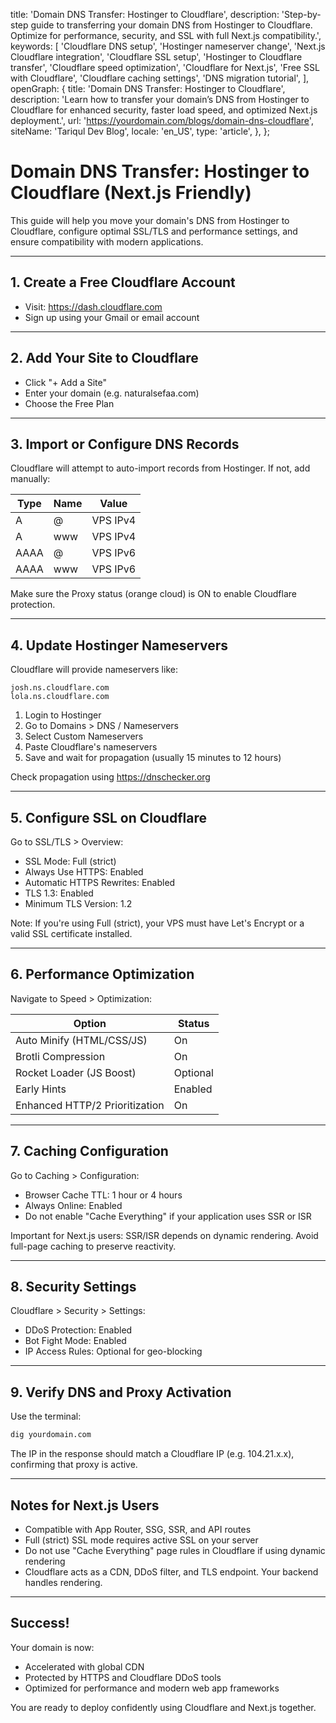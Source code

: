  title: 'Domain DNS Transfer: Hostinger to Cloudflare',
  description: 'Step-by-step guide to transferring your domain DNS from Hostinger to Cloudflare. Optimize for performance, security, and SSL with full Next.js compatibility.',
  keywords: [
    'Cloudflare DNS setup',
    'Hostinger nameserver change',
    'Next.js Cloudflare integration',
    'Cloudflare SSL setup',
    'Hostinger to Cloudflare transfer',
    'Cloudflare speed optimization',
    'Cloudflare for Next.js',
    'Free SSL with Cloudflare',
    'Cloudflare caching settings',
    'DNS migration tutorial',
  ],
  openGraph: {
    title: 'Domain DNS Transfer: Hostinger to Cloudflare',
    description: 'Learn how to transfer your domain’s DNS from Hostinger to Cloudflare for enhanced security, faster load speed, and optimized Next.js deployment.',
    url: 'https://yourdomain.com/blogs/domain-dns-cloudflare',
    siteName: 'Tariqul Dev Blog',
    locale: 'en_US',
    type: 'article',
  },
};

# Domain DNS Transfer: Hostinger to Cloudflare (Next.js Friendly)

This guide will help you move your domain's DNS from Hostinger to Cloudflare, configure optimal SSL/TLS and performance settings, and ensure compatibility with modern applications.

---

## 1. Create a Free Cloudflare Account

- Visit: https://dash.cloudflare.com
- Sign up using your Gmail or email account

---

## 2. Add Your Site to Cloudflare

- Click "+ Add a Site"
- Enter your domain (e.g. naturalsefaa.com)
- Choose the Free Plan

---

## 3. Import or Configure DNS Records

Cloudflare will attempt to auto-import records from Hostinger. If not, add manually:

| Type | Name | Value    |
| ---- | ---- | -------- |
| A    | @    | VPS IPv4 |
| A    | www  | VPS IPv4 |
| AAAA | @    | VPS IPv6 |
| AAAA | www  | VPS IPv6 |

Make sure the Proxy status (orange cloud) is ON to enable Cloudflare protection.

---

## 4. Update Hostinger Nameservers

Cloudflare will provide nameservers like:

```
josh.ns.cloudflare.com
lola.ns.cloudflare.com
```

1. Login to Hostinger
2. Go to Domains > DNS / Nameservers
3. Select Custom Nameservers
4. Paste Cloudflare's nameservers
5. Save and wait for propagation (usually 15 minutes to 12 hours)

Check propagation using https://dnschecker.org

---

## 5. Configure SSL on Cloudflare

Go to SSL/TLS > Overview:

- SSL Mode: Full (strict)
- Always Use HTTPS: Enabled
- Automatic HTTPS Rewrites: Enabled
- TLS 1.3: Enabled
- Minimum TLS Version: 1.2

Note: If you're using Full (strict), your VPS must have Let's Encrypt or a valid SSL certificate installed.

---

## 6. Performance Optimization

Navigate to Speed > Optimization:

| Option                         | Status   |
| ------------------------------ | -------- |
| Auto Minify (HTML/CSS/JS)      | On       |
| Brotli Compression             | On       |
| Rocket Loader (JS Boost)       | Optional |
| Early Hints                    | Enabled  |
| Enhanced HTTP/2 Prioritization | On       |

---

## 7. Caching Configuration

Go to Caching > Configuration:

- Browser Cache TTL: 1 hour or 4 hours
- Always Online: Enabled
- Do not enable "Cache Everything" if your application uses SSR or ISR

Important for Next.js users: SSR/ISR depends on dynamic rendering. Avoid full-page caching to preserve reactivity.

---

## 8. Security Settings

Cloudflare > Security > Settings:

- DDoS Protection: Enabled
- Bot Fight Mode: Enabled
- IP Access Rules: Optional for geo-blocking

---

## 9. Verify DNS and Proxy Activation

Use the terminal:

```bash
dig yourdomain.com
```

The IP in the response should match a Cloudflare IP (e.g. 104.21.x.x), confirming that proxy is active.

---

## Notes for Next.js Users

- Compatible with App Router, SSG, SSR, and API routes
- Full (strict) SSL mode requires active SSL on your server
- Do not use "Cache Everything" page rules in Cloudflare if using dynamic rendering
- Cloudflare acts as a CDN, DDoS filter, and TLS endpoint. Your backend handles rendering.

---

## Success!

Your domain is now:

- Accelerated with global CDN
- Protected by HTTPS and Cloudflare DDoS tools
- Optimized for performance and modern web app frameworks

You are ready to deploy confidently using Cloudflare and Next.js together.
